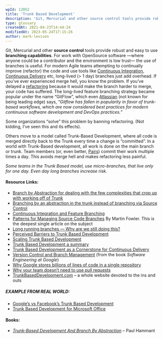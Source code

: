 ```yaml
---
wpId: 12052
title: 'Trunk Based Development'
description: 'Git, Mercurial and other source control tools provide robust and easy to use branching capabilities. For work with OpenSource software —where anyone could be a contributor and the environment is low trust— the use of branches is useful. For modern Agile teams attempting to continually improve (refactor) the code and use tools like Continuous Integration, ...'
type: glossary
createdAt: 2021-04-23T14:44:24
modifiedAt: 2023-05-24T17:15:26
author: mark-levison
---
```



Git, Mercurial and other **source control** tools provide robust and easy to use **branching capabilities**. For work with OpenSource software —where anyone could be a contributor and the environment is low trust— the use of branches is useful. For modern Agile teams attempting to continually improve (refactor) the code and use tools like [Continuous Integration](/glossary/continuous-integration), [Continuous Delivery](/glossary/continuous-delivery) etc, long-lived (> 1 day) branches just add overhead. If you’ve ever experienced merge hell, you know the problem. If you’ve delayed a [refactoring](/glossary/refactoring) because it would make the branch harder to merge, your code has suffered. The long-lived feature branching strategy became popular under the name “GitFlow”, which even [Atlassian](https://www.atlassian.com/git/tutorials/comparing-workflows/gitflow-workflow) (not known for being leading edge) says, “_Gitflow has fallen in popularity in favor of trunk-based workflows, which are now considered best practices for modern continuous software development and DevOps practices._”

Some organizations “solve” this problem by banning refactoring. (Not kidding, I’ve seen this and its effects).

Others move to a model called Trunk-Based Development, where all code is merged directly back to the Trunk every time a change is “committed”. In a world with Trunk-Based development, all work is done on the main branch or trunk. Team members (or, even better, [Pairs](/glossary/pair-programming)) commit their work multiple times a day. This avoids merge hell and makes refactoring less painful.

_Some teams in the Trunk Based model, use micro-branches, that live only for one day. Even day long branches increase risk._

#### Resource Links:

*   [Branch by Abstraction for dealing with the few complexities that crop up with working off of Trunk](https://martinfowler.com/bliki/BranchByAbstraction.html)
*   [Branching by an abstraction in the trunk instead of branching via Source Control](https://paulhammant.com/blog/branch_by_abstraction.html)
*   [Continuous Integration and Feature Branching](https://www.davefarley.net/?p=247)
*   [Patterns for Managing Source Code Branches](https://martinfowler.com/articles/branching-patterns.html) By Martin Fowler. This is the deepest single article on the subject
*   [Long running branches — Why are we still doing this?](https://medium.com/design-and-tech-co/long-running-branches-why-are-we-still-doing-this-605e37611d03)
*   [Perceived Barriers to Trunk Based Development](https://www.davefarley.net/?p=269)
*   [Scaling Trunk Based Development](https://paulhammant.com/2013/04/09/scaling-trunk-based-development/)
*   [Trunk Based Development a summary](https://paulhammant.com/2013/04/05/what-is-trunk-based-development/)
*   [Trunk Based Development as a Cornerstone for Continuous Delivery](https://www.infoq.com/news/2018/04/trunk-based-development/)
*   [Version Control and Branch Management](https://abseil.io/resources/swe-book/html/ch16.html) (from the book _Software Engineering at Google_)
*   [Why Google stores billions of lines of code in a single repository](https://dl.acm.org/doi/10.1145/2854146)
*   [Why your team doesn’t need to use pull requests](https://infrastructure-as-code.com/book/2021/01/02/pull-requests.html)
*   [TrunkBasedDevelopment.com](https://trunkbaseddevelopment.com/) – a whole website devoted to the ins and outs

##### EXAMPLE FROM REAL WORLD:

*   [Google’s vs Facebook’s Trunk Based Development](https://paulhammant.com/2014/01/08/googles-vs-facebooks-trunk-based-development/)
*   [Trunk Based Development for Microsoft Office](https://paulhammant.com/2014/04/03/microsofts-trunk-based-development/)

#### Books:

*   [_Trunk-Based Development And Branch By Abstraction_](https://leanpub.com/trunk-based-development) – Paul Hammant